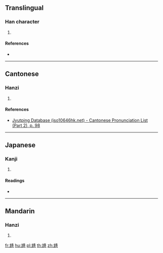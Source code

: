 ==Translingual==

===Han character===
{{Han char|rn=43|rad=尢|as=12|sn=15|four=|canj=KULMC|ids=⿺尢貴}}

# {{defn|Han|sort=尢12}}

====References====
* {{Han ref|kx=0299.150|dkj=07614|dj=0594.310|hdz=10557.060|uh=5C35|ud=23605}}

----

==Cantonese==

===Hanzi===
{{yue-hanzi|jyut=[[teoi4]]|y=teui4}}

# {{defn|lang=yue|sort=尢12}}

====References====
* [http://www.iso10646hk.net/jp/document/download.jsp Jyutping Database (iso10646hk.net) - Cantonese Pronunciation List (Part 2), p. 98]

----

==Japanese==

===Kanji===
{{ja-kanji|grade=|rs=尢12}}

# {{defn|lang=ja|sort=尢12}}

====Readings====
* {{ja-readings|on=[[たい]] (tai), [[で]] (de)|kun=[[うまがやむ]] (umagayamu)}}

----

==Mandarin==

===Hanzi===
{{cmn-hanzi|pin=[[tuí]] ([[tui2]])|wg=t'ui<sup>2</sup>}}

# {{defn|lang=cmn|sort=尢12}}

[[fr:尵]]
[[hu:尵]]
[[pl:尵]]
[[th:尵]]
[[zh:尵]]
